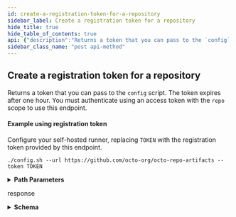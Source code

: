 ```yaml
---
id: create-a-registration-token-for-a-repository
sidebar_label: Create a registration token for a repository
hide_title: true
hide_table_of_contents: true
api: {"description":"Returns a token that you can pass to the `config` script. The token expires after one hour. You must authenticate\nusing an access token with the `repo` scope to use this endpoint.\n\n#### Example using registration token\n \nConfigure your self-hosted runner, replacing `TOKEN` with the registration token provided by this endpoint.\n\n```\n./config.sh --url https://github.com/octo-org/octo-repo-artifacts --token TOKEN\n```","externalDocs":{"description":"API method documentation","url":"https://docs.github.com/rest/reference/actions#create-a-registration-token-for-a-repository"},"operationId":"actions/create-registration-token-for-repo","parameters":[{"in":"path","name":"owner","required":true,"schema":{"type":"string"}},{"in":"path","name":"repo","required":true,"schema":{"type":"string"}}],"responses":{"201":{"content":{"application/json":{"examples":{"default":{"value":{"expires_at":"2020-01-22T20:13:35.123Z","token":"LLBF3JGZDX3P5PMEXLND6TS6FCWO6"}}},"schema":{"description":"Authentication Token","properties":{"expires_at":{"description":"The time this token expires","example":"2016-07-11T22:14:10.000Z","format":"date-time","type":"string"},"permissions":{"example":{"deployments":"write","issues":"read"},"type":"object"},"repositories":{"description":"The repositories this token has access to","items":{"description":"A git repository","properties":{"allow_merge_commit":{"default":true,"description":"Whether to allow merge commits for pull requests.","example":true,"type":"boolean"},"allow_rebase_merge":{"default":true,"description":"Whether to allow rebase merges for pull requests.","example":true,"type":"boolean"},"allow_squash_merge":{"default":true,"description":"Whether to allow squash merges for pull requests.","example":true,"type":"boolean"},"archive_url":{"example":"http://api.github.com/repos/octocat/Hello-World/{archive_format}{/ref}","type":"string"},"archived":{"default":false,"description":"Whether the repository is archived.","type":"boolean"},"assignees_url":{"example":"http://api.github.com/repos/octocat/Hello-World/assignees{/user}","type":"string"},"blobs_url":{"example":"http://api.github.com/repos/octocat/Hello-World/git/blobs{/sha}","type":"string"},"branches_url":{"example":"http://api.github.com/repos/octocat/Hello-World/branches{/branch}","type":"string"},"clone_url":{"example":"https://github.com/octocat/Hello-World.git","type":"string"},"collaborators_url":{"example":"http://api.github.com/repos/octocat/Hello-World/collaborators{/collaborator}","type":"string"},"comments_url":{"example":"http://api.github.com/repos/octocat/Hello-World/comments{/number}","type":"string"},"commits_url":{"example":"http://api.github.com/repos/octocat/Hello-World/commits{/sha}","type":"string"},"compare_url":{"example":"http://api.github.com/repos/octocat/Hello-World/compare/{base}...{head}","type":"string"},"contents_url":{"example":"http://api.github.com/repos/octocat/Hello-World/contents/{+path}","type":"string"},"contributors_url":{"example":"http://api.github.com/repos/octocat/Hello-World/contributors","format":"uri","type":"string"},"created_at":{"example":"2011-01-26T19:01:12.000Z","format":"date-time","nullable":true,"type":"string"},"default_branch":{"description":"The default branch of the repository.","example":"master","type":"string"},"delete_branch_on_merge":{"default":false,"description":"Whether to delete head branches when pull requests are merged","example":false,"type":"boolean"},"deployments_url":{"example":"http://api.github.com/repos/octocat/Hello-World/deployments","format":"uri","type":"string"},"description":{"example":"This your first repo!","nullable":true,"type":"string"},"disabled":{"description":"Returns whether or not this repository disabled.","type":"boolean"},"downloads_url":{"example":"http://api.github.com/repos/octocat/Hello-World/downloads","format":"uri","type":"string"},"events_url":{"example":"http://api.github.com/repos/octocat/Hello-World/events","format":"uri","type":"string"},"fork":{"type":"boolean"},"forks":{"type":"integer"},"forks_count":{"example":9,"type":"integer"},"forks_url":{"example":"http://api.github.com/repos/octocat/Hello-World/forks","format":"uri","type":"string"},"full_name":{"example":"octocat/Hello-World","type":"string"},"git_commits_url":{"example":"http://api.github.com/repos/octocat/Hello-World/git/commits{/sha}","type":"string"},"git_refs_url":{"example":"http://api.github.com/repos/octocat/Hello-World/git/refs{/sha}","type":"string"},"git_tags_url":{"example":"http://api.github.com/repos/octocat/Hello-World/git/tags{/sha}","type":"string"},"git_url":{"example":"git:github.com/octocat/Hello-World.git","type":"string"},"has_downloads":{"default":true,"description":"Whether downloads are enabled.","example":true,"type":"boolean"},"has_issues":{"default":true,"description":"Whether issues are enabled.","example":true,"type":"boolean"},"has_pages":{"type":"boolean"},"has_projects":{"default":true,"description":"Whether projects are enabled.","example":true,"type":"boolean"},"has_wiki":{"default":true,"description":"Whether the wiki is enabled.","example":true,"type":"boolean"},"homepage":{"example":"https://github.com","format":"uri","nullable":true,"type":"string"},"hooks_url":{"example":"http://api.github.com/repos/octocat/Hello-World/hooks","format":"uri","type":"string"},"html_url":{"example":"https://github.com/octocat/Hello-World","format":"uri","type":"string"},"id":{"description":"Unique identifier of the repository","example":42,"type":"integer"},"is_template":{"default":false,"description":"Whether this repository acts as a template that can be used to generate new repositories.","example":true,"type":"boolean"},"issue_comment_url":{"example":"http://api.github.com/repos/octocat/Hello-World/issues/comments{/number}","type":"string"},"issue_events_url":{"example":"http://api.github.com/repos/octocat/Hello-World/issues/events{/number}","type":"string"},"issues_url":{"example":"http://api.github.com/repos/octocat/Hello-World/issues{/number}","type":"string"},"keys_url":{"example":"http://api.github.com/repos/octocat/Hello-World/keys{/key_id}","type":"string"},"labels_url":{"example":"http://api.github.com/repos/octocat/Hello-World/labels{/name}","type":"string"},"language":{"nullable":true,"type":"string"},"languages_url":{"example":"http://api.github.com/repos/octocat/Hello-World/languages","format":"uri","type":"string"},"license":{"allOf":[{"description":"License Simple","properties":{"html_url":{"format":"uri","type":"string"},"key":{"example":"mit","type":"string"},"name":{"example":"MIT License","type":"string"},"node_id":{"example":"MDc6TGljZW5zZW1pdA==","type":"string"},"spdx_id":{"example":"MIT","nullable":true,"type":"string"},"url":{"example":"https://api.github.com/licenses/mit","format":"uri","nullable":true,"type":"string"}},"required":["key","name","url","spdx_id","node_id"],"title":"License Simple","type":"object"}],"nullable":true},"master_branch":{"type":"string"},"merges_url":{"example":"http://api.github.com/repos/octocat/Hello-World/merges","format":"uri","type":"string"},"milestones_url":{"example":"http://api.github.com/repos/octocat/Hello-World/milestones{/number}","type":"string"},"mirror_url":{"example":"git:git.example.com/octocat/Hello-World","format":"uri","nullable":true,"type":"string"},"name":{"description":"The name of the repository.","example":"Team Environment","type":"string"},"network_count":{"type":"integer"},"node_id":{"example":"MDEwOlJlcG9zaXRvcnkxMjk2MjY5","type":"string"},"notifications_url":{"example":"http://api.github.com/repos/octocat/Hello-World/notifications{?since,all,participating}","type":"string"},"open_issues":{"type":"integer"},"open_issues_count":{"example":0,"type":"integer"},"owner":{"allOf":[{"description":"Simple User","nullable":true,"properties":{"avatar_url":{"example":"https://github.com/images/error/octocat_happy.gif","format":"uri","type":"string"},"events_url":{"example":"https://api.github.com/users/octocat/events{/privacy}","type":"string"},"followers_url":{"example":"https://api.github.com/users/octocat/followers","format":"uri","type":"string"},"following_url":{"example":"https://api.github.com/users/octocat/following{/other_user}","type":"string"},"gists_url":{"example":"https://api.github.com/users/octocat/gists{/gist_id}","type":"string"},"gravatar_id":{"example":"41d064eb2195891e12d0413f63227ea7","nullable":true,"type":"string"},"html_url":{"example":"https://github.com/octocat","format":"uri","type":"string"},"id":{"example":1,"type":"integer"},"login":{"example":"octocat","type":"string"},"node_id":{"example":"MDQ6VXNlcjE=","type":"string"},"organizations_url":{"example":"https://api.github.com/users/octocat/orgs","format":"uri","type":"string"},"received_events_url":{"example":"https://api.github.com/users/octocat/received_events","format":"uri","type":"string"},"repos_url":{"example":"https://api.github.com/users/octocat/repos","format":"uri","type":"string"},"site_admin":{"type":"boolean"},"starred_at":{"example":"\"2020-07-09T00:17:55Z\"","type":"string"},"starred_url":{"example":"https://api.github.com/users/octocat/starred{/owner}{/repo}","type":"string"},"subscriptions_url":{"example":"https://api.github.com/users/octocat/subscriptions","format":"uri","type":"string"},"type":{"example":"User","type":"string"},"url":{"example":"https://api.github.com/users/octocat","format":"uri","type":"string"}},"required":["avatar_url","events_url","followers_url","following_url","gists_url","gravatar_id","html_url","id","node_id","login","organizations_url","received_events_url","repos_url","site_admin","starred_url","subscriptions_url","type","url"],"title":"Simple User","type":"object"}],"nullable":true},"permissions":{"properties":{"admin":{"type":"boolean"},"maintain":{"type":"boolean"},"pull":{"type":"boolean"},"push":{"type":"boolean"},"triage":{"type":"boolean"}},"required":["admin","pull","push"],"type":"object"},"private":{"default":false,"description":"Whether the repository is private or public.","type":"boolean"},"pulls_url":{"example":"http://api.github.com/repos/octocat/Hello-World/pulls{/number}","type":"string"},"pushed_at":{"example":"2011-01-26T19:06:43.000Z","format":"date-time","nullable":true,"type":"string"},"releases_url":{"example":"http://api.github.com/repos/octocat/Hello-World/releases{/id}","type":"string"},"size":{"example":108,"type":"integer"},"ssh_url":{"example":"git@github.com:octocat/Hello-World.git","type":"string"},"stargazers_count":{"example":80,"type":"integer"},"stargazers_url":{"example":"http://api.github.com/repos/octocat/Hello-World/stargazers","format":"uri","type":"string"},"starred_at":{"example":"\"2020-07-09T00:17:42Z\"","type":"string"},"statuses_url":{"example":"http://api.github.com/repos/octocat/Hello-World/statuses/{sha}","type":"string"},"subscribers_count":{"type":"integer"},"subscribers_url":{"example":"http://api.github.com/repos/octocat/Hello-World/subscribers","format":"uri","type":"string"},"subscription_url":{"example":"http://api.github.com/repos/octocat/Hello-World/subscription","format":"uri","type":"string"},"svn_url":{"example":"https://svn.github.com/octocat/Hello-World","format":"uri","type":"string"},"tags_url":{"example":"http://api.github.com/repos/octocat/Hello-World/tags","format":"uri","type":"string"},"teams_url":{"example":"http://api.github.com/repos/octocat/Hello-World/teams","format":"uri","type":"string"},"temp_clone_token":{"type":"string"},"template_repository":{"nullable":true,"properties":{"allow_merge_commit":{"type":"boolean"},"allow_rebase_merge":{"type":"boolean"},"allow_squash_merge":{"type":"boolean"},"archive_url":{"type":"string"},"archived":{"type":"boolean"},"assignees_url":{"type":"string"},"blobs_url":{"type":"string"},"branches_url":{"type":"string"},"clone_url":{"type":"string"},"collaborators_url":{"type":"string"},"comments_url":{"type":"string"},"commits_url":{"type":"string"},"compare_url":{"type":"string"},"contents_url":{"type":"string"},"contributors_url":{"type":"string"},"created_at":{"type":"string"},"default_branch":{"type":"string"},"delete_branch_on_merge":{"type":"boolean"},"deployments_url":{"type":"string"},"description":{"type":"string"},"disabled":{"type":"boolean"},"downloads_url":{"type":"string"},"events_url":{"type":"string"},"fork":{"type":"boolean"},"forks_count":{"type":"integer"},"forks_url":{"type":"string"},"full_name":{"type":"string"},"git_commits_url":{"type":"string"},"git_refs_url":{"type":"string"},"git_tags_url":{"type":"string"},"git_url":{"type":"string"},"has_downloads":{"type":"boolean"},"has_issues":{"type":"boolean"},"has_pages":{"type":"boolean"},"has_projects":{"type":"boolean"},"has_wiki":{"type":"boolean"},"homepage":{"type":"string"},"hooks_url":{"type":"string"},"html_url":{"type":"string"},"id":{"type":"integer"},"is_template":{"type":"boolean"},"issue_comment_url":{"type":"string"},"issue_events_url":{"type":"string"},"issues_url":{"type":"string"},"keys_url":{"type":"string"},"labels_url":{"type":"string"},"language":{"type":"string"},"languages_url":{"type":"string"},"merges_url":{"type":"string"},"milestones_url":{"type":"string"},"mirror_url":{"type":"string"},"name":{"type":"string"},"network_count":{"type":"integer"},"node_id":{"type":"string"},"notifications_url":{"type":"string"},"open_issues_count":{"type":"integer"},"owner":{"properties":{"avatar_url":{"type":"string"},"events_url":{"type":"string"},"followers_url":{"type":"string"},"following_url":{"type":"string"},"gists_url":{"type":"string"},"gravatar_id":{"type":"string"},"html_url":{"type":"string"},"id":{"type":"integer"},"login":{"type":"string"},"node_id":{"type":"string"},"organizations_url":{"type":"string"},"received_events_url":{"type":"string"},"repos_url":{"type":"string"},"site_admin":{"type":"boolean"},"starred_url":{"type":"string"},"subscriptions_url":{"type":"string"},"type":{"type":"string"},"url":{"type":"string"}},"type":"object"},"permissions":{"properties":{"admin":{"type":"boolean"},"pull":{"type":"boolean"},"push":{"type":"boolean"}},"type":"object"},"private":{"type":"boolean"},"pulls_url":{"type":"string"},"pushed_at":{"type":"string"},"releases_url":{"type":"string"},"size":{"type":"integer"},"ssh_url":{"type":"string"},"stargazers_count":{"type":"integer"},"stargazers_url":{"type":"string"},"statuses_url":{"type":"string"},"subscribers_count":{"type":"integer"},"subscribers_url":{"type":"string"},"subscription_url":{"type":"string"},"svn_url":{"type":"string"},"tags_url":{"type":"string"},"teams_url":{"type":"string"},"temp_clone_token":{"type":"string"},"topics":{"items":{"type":"string"},"type":"array"},"trees_url":{"type":"string"},"updated_at":{"type":"string"},"url":{"type":"string"},"visibility":{"type":"string"},"watchers_count":{"type":"integer"}},"type":"object"},"topics":{"items":{"type":"string"},"type":"array"},"trees_url":{"example":"http://api.github.com/repos/octocat/Hello-World/git/trees{/sha}","type":"string"},"updated_at":{"example":"2011-01-26T19:14:43.000Z","format":"date-time","nullable":true,"type":"string"},"url":{"example":"https://api.github.com/repos/octocat/Hello-World","format":"uri","type":"string"},"visibility":{"default":"public","description":"The repository visibility: public, private, or internal.","type":"string"},"watchers":{"type":"integer"},"watchers_count":{"example":80,"type":"integer"}},"required":["archive_url","assignees_url","blobs_url","branches_url","collaborators_url","comments_url","commits_url","compare_url","contents_url","contributors_url","deployments_url","description","downloads_url","events_url","fork","forks_url","full_name","git_commits_url","git_refs_url","git_tags_url","hooks_url","html_url","id","node_id","issue_comment_url","issue_events_url","issues_url","keys_url","labels_url","languages_url","merges_url","milestones_url","name","notifications_url","owner","private","pulls_url","releases_url","stargazers_url","statuses_url","subscribers_url","subscription_url","tags_url","teams_url","trees_url","url","clone_url","default_branch","forks","forks_count","git_url","has_downloads","has_issues","has_projects","has_wiki","has_pages","homepage","language","archived","disabled","mirror_url","open_issues","open_issues_count","license","pushed_at","size","ssh_url","stargazers_count","svn_url","watchers","watchers_count","created_at","updated_at"],"title":"Repository","type":"object"},"type":"array"},"repository_selection":{"description":"Describe whether all repositories have been selected or there's a selection involved","enum":["all","selected"],"type":"string"},"single_file":{"example":"config.yaml","nullable":true,"type":"string"},"token":{"description":"The token used for authentication","example":"v1.1f699f1069f60xxx","type":"string"}},"required":["token","expires_at"],"title":"Authentication Token","type":"object"}}},"description":"response"}},"tags":["actions"],"x-github":{"category":"actions","enabledForGitHubApps":true,"githubCloudOnly":false,"previews":[],"subcategory":"self-hosted-runners"},"method":"post","path":"/repos/{owner}/{repo}/actions/runners/registration-token","servers":[{"url":"https://api.github.com"}],"info":{"contact":{"name":"Support","url":"https://support.github.com/contact"},"description":"GitHub's v3 REST API.","license":{"name":"MIT","url":"https://spdx.org/licenses/MIT"},"termsOfService":"https://docs.github.com/articles/github-terms-of-service","title":"GitHub v3 REST API","version":"1.1.4","x-apisguru-categories":["collaboration","developer_tools"],"x-logo":{"url":"https://twitter.com/github/profile_image?size=original"},"x-origin":[{"format":"openapi","url":"https://raw.githubusercontent.com/github/rest-api-description/main/descriptions/api.github.com/api.github.com.json","version":"3.0"}],"x-providerName":"github.com"},"postman":{"name":"Create a registration token for a repository","description":{"content":"Returns a token that you can pass to the `config` script. The token expires after one hour. You must authenticate\nusing an access token with the `repo` scope to use this endpoint.\n\n#### Example using registration token\n \nConfigure your self-hosted runner, replacing `TOKEN` with the registration token provided by this endpoint.\n\n```\n./config.sh --url https://github.com/octo-org/octo-repo-artifacts --token TOKEN\n```","type":"text/plain"},"url":{"path":["repos",":owner",":repo","actions","runners","registration-token"],"host":["{{baseUrl}}"],"query":[],"variable":[{"disabled":false,"description":{"content":"(Required) ","type":"text/plain"},"type":"any","value":"","key":"owner"},{"disabled":false,"description":{"content":"(Required) ","type":"text/plain"},"type":"any","value":"","key":"repo"}]},"header":[{"key":"Accept","value":"application/json"}],"method":"POST"}}
sidebar_class_name: "post api-method"
---
```



## Create a registration token for a repository



Returns a token that you can pass to the `config` script. The token expires after one hour. You must authenticate
using an access token with the `repo` scope to use this endpoint.

#### Example using registration token
 
Configure your self-hosted runner, replacing `TOKEN` with the registration token provided by this endpoint.

```
./config.sh --url https://github.com/octo-org/octo-repo-artifacts --token TOKEN
```

<details style={{"marginBottom":"1rem"}}><summary style={{}}><strong>Path Parameters</strong></summary><div><ul><ParamsItem className={"paramsItem"} param={{"in":"path","name":"owner","required":true,"schema":{"type":"string"}}}></ParamsItem><ParamsItem className={"paramsItem"} param={{"in":"path","name":"repo","required":true,"schema":{"type":"string"}}}></ParamsItem></ul></div></details><div><ApiTabs><TabItem label={"201"} value={"201"}><div>

response

</div><div><details style={{}}><summary style={{"textAlign":"left"}}><strong>Schema</strong></summary><div style={{"textAlign":"left","marginLeft":"1rem"}}></div><ul style={{"marginLeft":"1rem"}}><SchemaItem collapsible={false} name={"expires_at"} required={true} schemaDescription={"The time this token expires"} schemaName={"date-time"} qualifierMessage={undefined}></SchemaItem><SchemaItem collapsible={true} className={"schemaItem"}><details style={{}}><summary style={{}}><strong>permissions</strong><span style={{"opacity":"0.6"}}> object</span></summary><div style={{"marginLeft":"1rem"}}></div></details></SchemaItem><SchemaItem collapsible={true} className={"schemaItem"}><details style={{}}><summary style={{}}><strong>repositories</strong><span style={{"opacity":"0.6"}}> object[]</span></summary><div style={{"marginLeft":"1rem"}}><div style={{"marginTop":".5rem","marginBottom":".5rem"}}>

The repositories this token has access to

</div><ul><SchemaItem collapsible={false} name={"allow_merge_commit"} required={false} schemaDescription={"Whether to allow merge commits for pull requests."} schemaName={"boolean"} qualifierMessage={undefined}></SchemaItem><SchemaItem collapsible={false} name={"allow_rebase_merge"} required={false} schemaDescription={"Whether to allow rebase merges for pull requests."} schemaName={"boolean"} qualifierMessage={undefined}></SchemaItem><SchemaItem collapsible={false} name={"allow_squash_merge"} required={false} schemaDescription={"Whether to allow squash merges for pull requests."} schemaName={"boolean"} qualifierMessage={undefined}></SchemaItem><SchemaItem collapsible={false} name={"archive_url"} required={true} schemaDescription={undefined} schemaName={"string"} qualifierMessage={undefined}></SchemaItem><SchemaItem collapsible={false} name={"archived"} required={true} schemaDescription={"Whether the repository is archived."} schemaName={"boolean"} qualifierMessage={undefined}></SchemaItem><SchemaItem collapsible={false} name={"assignees_url"} required={true} schemaDescription={undefined} schemaName={"string"} qualifierMessage={undefined}></SchemaItem><SchemaItem collapsible={false} name={"blobs_url"} required={true} schemaDescription={undefined} schemaName={"string"} qualifierMessage={undefined}></SchemaItem><SchemaItem collapsible={false} name={"branches_url"} required={true} schemaDescription={undefined} schemaName={"string"} qualifierMessage={undefined}></SchemaItem><SchemaItem collapsible={false} name={"clone_url"} required={true} schemaDescription={undefined} schemaName={"string"} qualifierMessage={undefined}></SchemaItem><SchemaItem collapsible={false} name={"collaborators_url"} required={true} schemaDescription={undefined} schemaName={"string"} qualifierMessage={undefined}></SchemaItem><SchemaItem collapsible={false} name={"comments_url"} required={true} schemaDescription={undefined} schemaName={"string"} qualifierMessage={undefined}></SchemaItem><SchemaItem collapsible={false} name={"commits_url"} required={true} schemaDescription={undefined} schemaName={"string"} qualifierMessage={undefined}></SchemaItem><SchemaItem collapsible={false} name={"compare_url"} required={true} schemaDescription={undefined} schemaName={"string"} qualifierMessage={undefined}></SchemaItem><SchemaItem collapsible={false} name={"contents_url"} required={true} schemaDescription={undefined} schemaName={"string"} qualifierMessage={undefined}></SchemaItem><SchemaItem collapsible={false} name={"contributors_url"} required={true} schemaDescription={undefined} schemaName={"uri"} qualifierMessage={undefined}></SchemaItem><SchemaItem collapsible={false} name={"created_at"} required={true} schemaDescription={undefined} schemaName={"date-time"} qualifierMessage={undefined}></SchemaItem><SchemaItem collapsible={false} name={"default_branch"} required={true} schemaDescription={"The default branch of the repository."} schemaName={"string"} qualifierMessage={undefined}></SchemaItem><SchemaItem collapsible={false} name={"delete_branch_on_merge"} required={false} schemaDescription={"Whether to delete head branches when pull requests are merged"} schemaName={"boolean"} qualifierMessage={undefined}></SchemaItem><SchemaItem collapsible={false} name={"deployments_url"} required={true} schemaDescription={undefined} schemaName={"uri"} qualifierMessage={undefined}></SchemaItem><SchemaItem collapsible={false} name={"description"} required={true} schemaDescription={undefined} schemaName={"string"} qualifierMessage={undefined}></SchemaItem><SchemaItem collapsible={false} name={"disabled"} required={true} schemaDescription={"Returns whether or not this repository disabled."} schemaName={"boolean"} qualifierMessage={undefined}></SchemaItem><SchemaItem collapsible={false} name={"downloads_url"} required={true} schemaDescription={undefined} schemaName={"uri"} qualifierMessage={undefined}></SchemaItem><SchemaItem collapsible={false} name={"events_url"} required={true} schemaDescription={undefined} schemaName={"uri"} qualifierMessage={undefined}></SchemaItem><SchemaItem collapsible={false} name={"fork"} required={true} schemaDescription={undefined} schemaName={"boolean"} qualifierMessage={undefined}></SchemaItem><SchemaItem collapsible={false} name={"forks"} required={true} schemaDescription={undefined} schemaName={"integer"} qualifierMessage={undefined}></SchemaItem><SchemaItem collapsible={false} name={"forks_count"} required={true} schemaDescription={undefined} schemaName={"integer"} qualifierMessage={undefined}></SchemaItem><SchemaItem collapsible={false} name={"forks_url"} required={true} schemaDescription={undefined} schemaName={"uri"} qualifierMessage={undefined}></SchemaItem><SchemaItem collapsible={false} name={"full_name"} required={true} schemaDescription={undefined} schemaName={"string"} qualifierMessage={undefined}></SchemaItem><SchemaItem collapsible={false} name={"git_commits_url"} required={true} schemaDescription={undefined} schemaName={"string"} qualifierMessage={undefined}></SchemaItem><SchemaItem collapsible={false} name={"git_refs_url"} required={true} schemaDescription={undefined} schemaName={"string"} qualifierMessage={undefined}></SchemaItem><SchemaItem collapsible={false} name={"git_tags_url"} required={true} schemaDescription={undefined} schemaName={"string"} qualifierMessage={undefined}></SchemaItem><SchemaItem collapsible={false} name={"git_url"} required={true} schemaDescription={undefined} schemaName={"string"} qualifierMessage={undefined}></SchemaItem><SchemaItem collapsible={false} name={"has_downloads"} required={true} schemaDescription={"Whether downloads are enabled."} schemaName={"boolean"} qualifierMessage={undefined}></SchemaItem><SchemaItem collapsible={false} name={"has_issues"} required={true} schemaDescription={"Whether issues are enabled."} schemaName={"boolean"} qualifierMessage={undefined}></SchemaItem><SchemaItem collapsible={false} name={"has_pages"} required={true} schemaDescription={undefined} schemaName={"boolean"} qualifierMessage={undefined}></SchemaItem><SchemaItem collapsible={false} name={"has_projects"} required={true} schemaDescription={"Whether projects are enabled."} schemaName={"boolean"} qualifierMessage={undefined}></SchemaItem><SchemaItem collapsible={false} name={"has_wiki"} required={true} schemaDescription={"Whether the wiki is enabled."} schemaName={"boolean"} qualifierMessage={undefined}></SchemaItem><SchemaItem collapsible={false} name={"homepage"} required={true} schemaDescription={undefined} schemaName={"uri"} qualifierMessage={undefined}></SchemaItem><SchemaItem collapsible={false} name={"hooks_url"} required={true} schemaDescription={undefined} schemaName={"uri"} qualifierMessage={undefined}></SchemaItem><SchemaItem collapsible={false} name={"html_url"} required={true} schemaDescription={undefined} schemaName={"uri"} qualifierMessage={undefined}></SchemaItem><SchemaItem collapsible={false} name={"id"} required={true} schemaDescription={"Unique identifier of the repository"} schemaName={"integer"} qualifierMessage={undefined}></SchemaItem><SchemaItem collapsible={false} name={"is_template"} required={false} schemaDescription={"Whether this repository acts as a template that can be used to generate new repositories."} schemaName={"boolean"} qualifierMessage={undefined}></SchemaItem><SchemaItem collapsible={false} name={"issue_comment_url"} required={true} schemaDescription={undefined} schemaName={"string"} qualifierMessage={undefined}></SchemaItem><SchemaItem collapsible={false} name={"issue_events_url"} required={true} schemaDescription={undefined} schemaName={"string"} qualifierMessage={undefined}></SchemaItem><SchemaItem collapsible={false} name={"issues_url"} required={true} schemaDescription={undefined} schemaName={"string"} qualifierMessage={undefined}></SchemaItem><SchemaItem collapsible={false} name={"keys_url"} required={true} schemaDescription={undefined} schemaName={"string"} qualifierMessage={undefined}></SchemaItem><SchemaItem collapsible={false} name={"labels_url"} required={true} schemaDescription={undefined} schemaName={"string"} qualifierMessage={undefined}></SchemaItem><SchemaItem collapsible={false} name={"language"} required={true} schemaDescription={undefined} schemaName={"string"} qualifierMessage={undefined}></SchemaItem><SchemaItem collapsible={false} name={"languages_url"} required={true} schemaDescription={undefined} schemaName={"uri"} qualifierMessage={undefined}></SchemaItem><SchemaItem collapsible={true} className={"schemaItem"}><details style={{}}><summary style={{}}><strong>license</strong><span style={{"opacity":"0.6"}}> object</span><strong style={{"fontSize":"var(--ifm-code-font-size)","color":"var(--openapi-required)"}}> required</strong></summary><div style={{"marginLeft":"1rem"}}><div><span className={"badge badge--info"} style={{"marginBottom":"1rem"}}>allOf</span><ul className={"allOf"}><SchemaItem collapsible={false} name={"html_url"} required={false} schemaDescription={undefined} schemaName={"uri"} qualifierMessage={undefined}></SchemaItem><SchemaItem collapsible={false} name={"key"} required={true} schemaDescription={undefined} schemaName={"string"} qualifierMessage={undefined}></SchemaItem><SchemaItem collapsible={false} name={"name"} required={true} schemaDescription={undefined} schemaName={"string"} qualifierMessage={undefined}></SchemaItem><SchemaItem collapsible={false} name={"node_id"} required={true} schemaDescription={undefined} schemaName={"string"} qualifierMessage={undefined}></SchemaItem><SchemaItem collapsible={false} name={"spdx_id"} required={true} schemaDescription={undefined} schemaName={"string"} qualifierMessage={undefined}></SchemaItem><SchemaItem collapsible={false} name={"url"} required={true} schemaDescription={undefined} schemaName={"uri"} qualifierMessage={undefined}></SchemaItem></ul></div></div></details></SchemaItem><SchemaItem collapsible={false} name={"master_branch"} required={false} schemaDescription={undefined} schemaName={"string"} qualifierMessage={undefined}></SchemaItem><SchemaItem collapsible={false} name={"merges_url"} required={true} schemaDescription={undefined} schemaName={"uri"} qualifierMessage={undefined}></SchemaItem><SchemaItem collapsible={false} name={"milestones_url"} required={true} schemaDescription={undefined} schemaName={"string"} qualifierMessage={undefined}></SchemaItem><SchemaItem collapsible={false} name={"mirror_url"} required={true} schemaDescription={undefined} schemaName={"uri"} qualifierMessage={undefined}></SchemaItem><SchemaItem collapsible={false} name={"name"} required={true} schemaDescription={"The name of the repository."} schemaName={"string"} qualifierMessage={undefined}></SchemaItem><SchemaItem collapsible={false} name={"network_count"} required={false} schemaDescription={undefined} schemaName={"integer"} qualifierMessage={undefined}></SchemaItem><SchemaItem collapsible={false} name={"node_id"} required={true} schemaDescription={undefined} schemaName={"string"} qualifierMessage={undefined}></SchemaItem><SchemaItem collapsible={false} name={"notifications_url"} required={true} schemaDescription={undefined} schemaName={"string"} qualifierMessage={undefined}></SchemaItem><SchemaItem collapsible={false} name={"open_issues"} required={true} schemaDescription={undefined} schemaName={"integer"} qualifierMessage={undefined}></SchemaItem><SchemaItem collapsible={false} name={"open_issues_count"} required={true} schemaDescription={undefined} schemaName={"integer"} qualifierMessage={undefined}></SchemaItem><SchemaItem collapsible={true} className={"schemaItem"}><details style={{}}><summary style={{}}><strong>owner</strong><span style={{"opacity":"0.6"}}> object</span><strong style={{"fontSize":"var(--ifm-code-font-size)","color":"var(--openapi-required)"}}> required</strong></summary><div style={{"marginLeft":"1rem"}}><div><span className={"badge badge--info"} style={{"marginBottom":"1rem"}}>allOf</span><ul className={"allOf"}><SchemaItem collapsible={false} name={"avatar_url"} required={true} schemaDescription={undefined} schemaName={"uri"} qualifierMessage={undefined}></SchemaItem><SchemaItem collapsible={false} name={"events_url"} required={true} schemaDescription={undefined} schemaName={"string"} qualifierMessage={undefined}></SchemaItem><SchemaItem collapsible={false} name={"followers_url"} required={true} schemaDescription={undefined} schemaName={"uri"} qualifierMessage={undefined}></SchemaItem><SchemaItem collapsible={false} name={"following_url"} required={true} schemaDescription={undefined} schemaName={"string"} qualifierMessage={undefined}></SchemaItem><SchemaItem collapsible={false} name={"gists_url"} required={true} schemaDescription={undefined} schemaName={"string"} qualifierMessage={undefined}></SchemaItem><SchemaItem collapsible={false} name={"gravatar_id"} required={true} schemaDescription={undefined} schemaName={"string"} qualifierMessage={undefined}></SchemaItem><SchemaItem collapsible={false} name={"html_url"} required={true} schemaDescription={undefined} schemaName={"uri"} qualifierMessage={undefined}></SchemaItem><SchemaItem collapsible={false} name={"id"} required={true} schemaDescription={undefined} schemaName={"integer"} qualifierMessage={undefined}></SchemaItem><SchemaItem collapsible={false} name={"login"} required={true} schemaDescription={undefined} schemaName={"string"} qualifierMessage={undefined}></SchemaItem><SchemaItem collapsible={false} name={"node_id"} required={true} schemaDescription={undefined} schemaName={"string"} qualifierMessage={undefined}></SchemaItem><SchemaItem collapsible={false} name={"organizations_url"} required={true} schemaDescription={undefined} schemaName={"uri"} qualifierMessage={undefined}></SchemaItem><SchemaItem collapsible={false} name={"received_events_url"} required={true} schemaDescription={undefined} schemaName={"uri"} qualifierMessage={undefined}></SchemaItem><SchemaItem collapsible={false} name={"repos_url"} required={true} schemaDescription={undefined} schemaName={"uri"} qualifierMessage={undefined}></SchemaItem><SchemaItem collapsible={false} name={"site_admin"} required={true} schemaDescription={undefined} schemaName={"boolean"} qualifierMessage={undefined}></SchemaItem><SchemaItem collapsible={false} name={"starred_at"} required={false} schemaDescription={undefined} schemaName={"string"} qualifierMessage={undefined}></SchemaItem><SchemaItem collapsible={false} name={"starred_url"} required={true} schemaDescription={undefined} schemaName={"string"} qualifierMessage={undefined}></SchemaItem><SchemaItem collapsible={false} name={"subscriptions_url"} required={true} schemaDescription={undefined} schemaName={"uri"} qualifierMessage={undefined}></SchemaItem><SchemaItem collapsible={false} name={"type"} required={true} schemaDescription={undefined} schemaName={"string"} qualifierMessage={undefined}></SchemaItem><SchemaItem collapsible={false} name={"url"} required={true} schemaDescription={undefined} schemaName={"uri"} qualifierMessage={undefined}></SchemaItem></ul></div></div></details></SchemaItem><SchemaItem collapsible={true} className={"schemaItem"}><details style={{}}><summary style={{}}><strong>permissions</strong><span style={{"opacity":"0.6"}}> object</span></summary><div style={{"marginLeft":"1rem"}}><ul><SchemaItem collapsible={false} name={"admin"} required={true} schemaDescription={undefined} schemaName={"boolean"} qualifierMessage={undefined}></SchemaItem><SchemaItem collapsible={false} name={"maintain"} required={false} schemaDescription={undefined} schemaName={"boolean"} qualifierMessage={undefined}></SchemaItem><SchemaItem collapsible={false} name={"pull"} required={true} schemaDescription={undefined} schemaName={"boolean"} qualifierMessage={undefined}></SchemaItem><SchemaItem collapsible={false} name={"push"} required={true} schemaDescription={undefined} schemaName={"boolean"} qualifierMessage={undefined}></SchemaItem><SchemaItem collapsible={false} name={"triage"} required={false} schemaDescription={undefined} schemaName={"boolean"} qualifierMessage={undefined}></SchemaItem></ul></div></details></SchemaItem><SchemaItem collapsible={false} name={"private"} required={true} schemaDescription={"Whether the repository is private or public."} schemaName={"boolean"} qualifierMessage={undefined}></SchemaItem><SchemaItem collapsible={false} name={"pulls_url"} required={true} schemaDescription={undefined} schemaName={"string"} qualifierMessage={undefined}></SchemaItem><SchemaItem collapsible={false} name={"pushed_at"} required={true} schemaDescription={undefined} schemaName={"date-time"} qualifierMessage={undefined}></SchemaItem><SchemaItem collapsible={false} name={"releases_url"} required={true} schemaDescription={undefined} schemaName={"string"} qualifierMessage={undefined}></SchemaItem><SchemaItem collapsible={false} name={"size"} required={true} schemaDescription={undefined} schemaName={"integer"} qualifierMessage={undefined}></SchemaItem><SchemaItem collapsible={false} name={"ssh_url"} required={true} schemaDescription={undefined} schemaName={"string"} qualifierMessage={undefined}></SchemaItem><SchemaItem collapsible={false} name={"stargazers_count"} required={true} schemaDescription={undefined} schemaName={"integer"} qualifierMessage={undefined}></SchemaItem><SchemaItem collapsible={false} name={"stargazers_url"} required={true} schemaDescription={undefined} schemaName={"uri"} qualifierMessage={undefined}></SchemaItem><SchemaItem collapsible={false} name={"starred_at"} required={false} schemaDescription={undefined} schemaName={"string"} qualifierMessage={undefined}></SchemaItem><SchemaItem collapsible={false} name={"statuses_url"} required={true} schemaDescription={undefined} schemaName={"string"} qualifierMessage={undefined}></SchemaItem><SchemaItem collapsible={false} name={"subscribers_count"} required={false} schemaDescription={undefined} schemaName={"integer"} qualifierMessage={undefined}></SchemaItem><SchemaItem collapsible={false} name={"subscribers_url"} required={true} schemaDescription={undefined} schemaName={"uri"} qualifierMessage={undefined}></SchemaItem><SchemaItem collapsible={false} name={"subscription_url"} required={true} schemaDescription={undefined} schemaName={"uri"} qualifierMessage={undefined}></SchemaItem><SchemaItem collapsible={false} name={"svn_url"} required={true} schemaDescription={undefined} schemaName={"uri"} qualifierMessage={undefined}></SchemaItem><SchemaItem collapsible={false} name={"tags_url"} required={true} schemaDescription={undefined} schemaName={"uri"} qualifierMessage={undefined}></SchemaItem><SchemaItem collapsible={false} name={"teams_url"} required={true} schemaDescription={undefined} schemaName={"uri"} qualifierMessage={undefined}></SchemaItem><SchemaItem collapsible={false} name={"temp_clone_token"} required={false} schemaDescription={undefined} schemaName={"string"} qualifierMessage={undefined}></SchemaItem><SchemaItem collapsible={true} className={"schemaItem"}><details style={{}}><summary style={{}}><strong>template_repository</strong><span style={{"opacity":"0.6"}}> object</span></summary><div style={{"marginLeft":"1rem"}}><ul><SchemaItem collapsible={false} name={"allow_merge_commit"} required={false} schemaDescription={undefined} schemaName={"boolean"} qualifierMessage={undefined}></SchemaItem><SchemaItem collapsible={false} name={"allow_rebase_merge"} required={false} schemaDescription={undefined} schemaName={"boolean"} qualifierMessage={undefined}></SchemaItem><SchemaItem collapsible={false} name={"allow_squash_merge"} required={false} schemaDescription={undefined} schemaName={"boolean"} qualifierMessage={undefined}></SchemaItem><SchemaItem collapsible={false} name={"archive_url"} required={false} schemaDescription={undefined} schemaName={"string"} qualifierMessage={undefined}></SchemaItem><SchemaItem collapsible={false} name={"archived"} required={false} schemaDescription={undefined} schemaName={"boolean"} qualifierMessage={undefined}></SchemaItem><SchemaItem collapsible={false} name={"assignees_url"} required={false} schemaDescription={undefined} schemaName={"string"} qualifierMessage={undefined}></SchemaItem><SchemaItem collapsible={false} name={"blobs_url"} required={false} schemaDescription={undefined} schemaName={"string"} qualifierMessage={undefined}></SchemaItem><SchemaItem collapsible={false} name={"branches_url"} required={false} schemaDescription={undefined} schemaName={"string"} qualifierMessage={undefined}></SchemaItem><SchemaItem collapsible={false} name={"clone_url"} required={false} schemaDescription={undefined} schemaName={"string"} qualifierMessage={undefined}></SchemaItem><SchemaItem collapsible={false} name={"collaborators_url"} required={false} schemaDescription={undefined} schemaName={"string"} qualifierMessage={undefined}></SchemaItem><SchemaItem collapsible={false} name={"comments_url"} required={false} schemaDescription={undefined} schemaName={"string"} qualifierMessage={undefined}></SchemaItem><SchemaItem collapsible={false} name={"commits_url"} required={false} schemaDescription={undefined} schemaName={"string"} qualifierMessage={undefined}></SchemaItem><SchemaItem collapsible={false} name={"compare_url"} required={false} schemaDescription={undefined} schemaName={"string"} qualifierMessage={undefined}></SchemaItem><SchemaItem collapsible={false} name={"contents_url"} required={false} schemaDescription={undefined} schemaName={"string"} qualifierMessage={undefined}></SchemaItem><SchemaItem collapsible={false} name={"contributors_url"} required={false} schemaDescription={undefined} schemaName={"string"} qualifierMessage={undefined}></SchemaItem><SchemaItem collapsible={false} name={"created_at"} required={false} schemaDescription={undefined} schemaName={"string"} qualifierMessage={undefined}></SchemaItem><SchemaItem collapsible={false} name={"default_branch"} required={false} schemaDescription={undefined} schemaName={"string"} qualifierMessage={undefined}></SchemaItem><SchemaItem collapsible={false} name={"delete_branch_on_merge"} required={false} schemaDescription={undefined} schemaName={"boolean"} qualifierMessage={undefined}></SchemaItem><SchemaItem collapsible={false} name={"deployments_url"} required={false} schemaDescription={undefined} schemaName={"string"} qualifierMessage={undefined}></SchemaItem><SchemaItem collapsible={false} name={"description"} required={false} schemaDescription={undefined} schemaName={"string"} qualifierMessage={undefined}></SchemaItem><SchemaItem collapsible={false} name={"disabled"} required={false} schemaDescription={undefined} schemaName={"boolean"} qualifierMessage={undefined}></SchemaItem><SchemaItem collapsible={false} name={"downloads_url"} required={false} schemaDescription={undefined} schemaName={"string"} qualifierMessage={undefined}></SchemaItem><SchemaItem collapsible={false} name={"events_url"} required={false} schemaDescription={undefined} schemaName={"string"} qualifierMessage={undefined}></SchemaItem><SchemaItem collapsible={false} name={"fork"} required={false} schemaDescription={undefined} schemaName={"boolean"} qualifierMessage={undefined}></SchemaItem><SchemaItem collapsible={false} name={"forks_count"} required={false} schemaDescription={undefined} schemaName={"integer"} qualifierMessage={undefined}></SchemaItem><SchemaItem collapsible={false} name={"forks_url"} required={false} schemaDescription={undefined} schemaName={"string"} qualifierMessage={undefined}></SchemaItem><SchemaItem collapsible={false} name={"full_name"} required={false} schemaDescription={undefined} schemaName={"string"} qualifierMessage={undefined}></SchemaItem><SchemaItem collapsible={false} name={"git_commits_url"} required={false} schemaDescription={undefined} schemaName={"string"} qualifierMessage={undefined}></SchemaItem><SchemaItem collapsible={false} name={"git_refs_url"} required={false} schemaDescription={undefined} schemaName={"string"} qualifierMessage={undefined}></SchemaItem><SchemaItem collapsible={false} name={"git_tags_url"} required={false} schemaDescription={undefined} schemaName={"string"} qualifierMessage={undefined}></SchemaItem><SchemaItem collapsible={false} name={"git_url"} required={false} schemaDescription={undefined} schemaName={"string"} qualifierMessage={undefined}></SchemaItem><SchemaItem collapsible={false} name={"has_downloads"} required={false} schemaDescription={undefined} schemaName={"boolean"} qualifierMessage={undefined}></SchemaItem><SchemaItem collapsible={false} name={"has_issues"} required={false} schemaDescription={undefined} schemaName={"boolean"} qualifierMessage={undefined}></SchemaItem><SchemaItem collapsible={false} name={"has_pages"} required={false} schemaDescription={undefined} schemaName={"boolean"} qualifierMessage={undefined}></SchemaItem><SchemaItem collapsible={false} name={"has_projects"} required={false} schemaDescription={undefined} schemaName={"boolean"} qualifierMessage={undefined}></SchemaItem><SchemaItem collapsible={false} name={"has_wiki"} required={false} schemaDescription={undefined} schemaName={"boolean"} qualifierMessage={undefined}></SchemaItem><SchemaItem collapsible={false} name={"homepage"} required={false} schemaDescription={undefined} schemaName={"string"} qualifierMessage={undefined}></SchemaItem><SchemaItem collapsible={false} name={"hooks_url"} required={false} schemaDescription={undefined} schemaName={"string"} qualifierMessage={undefined}></SchemaItem><SchemaItem collapsible={false} name={"html_url"} required={false} schemaDescription={undefined} schemaName={"string"} qualifierMessage={undefined}></SchemaItem><SchemaItem collapsible={false} name={"id"} required={false} schemaDescription={undefined} schemaName={"integer"} qualifierMessage={undefined}></SchemaItem><SchemaItem collapsible={false} name={"is_template"} required={false} schemaDescription={undefined} schemaName={"boolean"} qualifierMessage={undefined}></SchemaItem><SchemaItem collapsible={false} name={"issue_comment_url"} required={false} schemaDescription={undefined} schemaName={"string"} qualifierMessage={undefined}></SchemaItem><SchemaItem collapsible={false} name={"issue_events_url"} required={false} schemaDescription={undefined} schemaName={"string"} qualifierMessage={undefined}></SchemaItem><SchemaItem collapsible={false} name={"issues_url"} required={false} schemaDescription={undefined} schemaName={"string"} qualifierMessage={undefined}></SchemaItem><SchemaItem collapsible={false} name={"keys_url"} required={false} schemaDescription={undefined} schemaName={"string"} qualifierMessage={undefined}></SchemaItem><SchemaItem collapsible={false} name={"labels_url"} required={false} schemaDescription={undefined} schemaName={"string"} qualifierMessage={undefined}></SchemaItem><SchemaItem collapsible={false} name={"language"} required={false} schemaDescription={undefined} schemaName={"string"} qualifierMessage={undefined}></SchemaItem><SchemaItem collapsible={false} name={"languages_url"} required={false} schemaDescription={undefined} schemaName={"string"} qualifierMessage={undefined}></SchemaItem><SchemaItem collapsible={false} name={"merges_url"} required={false} schemaDescription={undefined} schemaName={"string"} qualifierMessage={undefined}></SchemaItem><SchemaItem collapsible={false} name={"milestones_url"} required={false} schemaDescription={undefined} schemaName={"string"} qualifierMessage={undefined}></SchemaItem><SchemaItem collapsible={false} name={"mirror_url"} required={false} schemaDescription={undefined} schemaName={"string"} qualifierMessage={undefined}></SchemaItem><SchemaItem collapsible={false} name={"name"} required={false} schemaDescription={undefined} schemaName={"string"} qualifierMessage={undefined}></SchemaItem><SchemaItem collapsible={false} name={"network_count"} required={false} schemaDescription={undefined} schemaName={"integer"} qualifierMessage={undefined}></SchemaItem><SchemaItem collapsible={false} name={"node_id"} required={false} schemaDescription={undefined} schemaName={"string"} qualifierMessage={undefined}></SchemaItem><SchemaItem collapsible={false} name={"notifications_url"} required={false} schemaDescription={undefined} schemaName={"string"} qualifierMessage={undefined}></SchemaItem><SchemaItem collapsible={false} name={"open_issues_count"} required={false} schemaDescription={undefined} schemaName={"integer"} qualifierMessage={undefined}></SchemaItem><SchemaItem collapsible={true} className={"schemaItem"}><details style={{}}><summary style={{}}><strong>owner</strong><span style={{"opacity":"0.6"}}> object</span></summary><div style={{"marginLeft":"1rem"}}><ul><SchemaItem collapsible={false} name={"avatar_url"} required={false} schemaDescription={undefined} schemaName={"string"} qualifierMessage={undefined}></SchemaItem><SchemaItem collapsible={false} name={"events_url"} required={false} schemaDescription={undefined} schemaName={"string"} qualifierMessage={undefined}></SchemaItem><SchemaItem collapsible={false} name={"followers_url"} required={false} schemaDescription={undefined} schemaName={"string"} qualifierMessage={undefined}></SchemaItem><SchemaItem collapsible={false} name={"following_url"} required={false} schemaDescription={undefined} schemaName={"string"} qualifierMessage={undefined}></SchemaItem><SchemaItem collapsible={false} name={"gists_url"} required={false} schemaDescription={undefined} schemaName={"string"} qualifierMessage={undefined}></SchemaItem><SchemaItem collapsible={false} name={"gravatar_id"} required={false} schemaDescription={undefined} schemaName={"string"} qualifierMessage={undefined}></SchemaItem><SchemaItem collapsible={false} name={"html_url"} required={false} schemaDescription={undefined} schemaName={"string"} qualifierMessage={undefined}></SchemaItem><SchemaItem collapsible={false} name={"id"} required={false} schemaDescription={undefined} schemaName={"integer"} qualifierMessage={undefined}></SchemaItem><SchemaItem collapsible={false} name={"login"} required={false} schemaDescription={undefined} schemaName={"string"} qualifierMessage={undefined}></SchemaItem><SchemaItem collapsible={false} name={"node_id"} required={false} schemaDescription={undefined} schemaName={"string"} qualifierMessage={undefined}></SchemaItem><SchemaItem collapsible={false} name={"organizations_url"} required={false} schemaDescription={undefined} schemaName={"string"} qualifierMessage={undefined}></SchemaItem><SchemaItem collapsible={false} name={"received_events_url"} required={false} schemaDescription={undefined} schemaName={"string"} qualifierMessage={undefined}></SchemaItem><SchemaItem collapsible={false} name={"repos_url"} required={false} schemaDescription={undefined} schemaName={"string"} qualifierMessage={undefined}></SchemaItem><SchemaItem collapsible={false} name={"site_admin"} required={false} schemaDescription={undefined} schemaName={"boolean"} qualifierMessage={undefined}></SchemaItem><SchemaItem collapsible={false} name={"starred_url"} required={false} schemaDescription={undefined} schemaName={"string"} qualifierMessage={undefined}></SchemaItem><SchemaItem collapsible={false} name={"subscriptions_url"} required={false} schemaDescription={undefined} schemaName={"string"} qualifierMessage={undefined}></SchemaItem><SchemaItem collapsible={false} name={"type"} required={false} schemaDescription={undefined} schemaName={"string"} qualifierMessage={undefined}></SchemaItem><SchemaItem collapsible={false} name={"url"} required={false} schemaDescription={undefined} schemaName={"string"} qualifierMessage={undefined}></SchemaItem></ul></div></details></SchemaItem><SchemaItem collapsible={true} className={"schemaItem"}><details style={{}}><summary style={{}}><strong>permissions</strong><span style={{"opacity":"0.6"}}> object</span></summary><div style={{"marginLeft":"1rem"}}><ul><SchemaItem collapsible={false} name={"admin"} required={false} schemaDescription={undefined} schemaName={"boolean"} qualifierMessage={undefined}></SchemaItem><SchemaItem collapsible={false} name={"pull"} required={false} schemaDescription={undefined} schemaName={"boolean"} qualifierMessage={undefined}></SchemaItem><SchemaItem collapsible={false} name={"push"} required={false} schemaDescription={undefined} schemaName={"boolean"} qualifierMessage={undefined}></SchemaItem></ul></div></details></SchemaItem><SchemaItem collapsible={false} name={"private"} required={false} schemaDescription={undefined} schemaName={"boolean"} qualifierMessage={undefined}></SchemaItem><SchemaItem collapsible={false} name={"pulls_url"} required={false} schemaDescription={undefined} schemaName={"string"} qualifierMessage={undefined}></SchemaItem><SchemaItem collapsible={false} name={"pushed_at"} required={false} schemaDescription={undefined} schemaName={"string"} qualifierMessage={undefined}></SchemaItem><SchemaItem collapsible={false} name={"releases_url"} required={false} schemaDescription={undefined} schemaName={"string"} qualifierMessage={undefined}></SchemaItem><SchemaItem collapsible={false} name={"size"} required={false} schemaDescription={undefined} schemaName={"integer"} qualifierMessage={undefined}></SchemaItem><SchemaItem collapsible={false} name={"ssh_url"} required={false} schemaDescription={undefined} schemaName={"string"} qualifierMessage={undefined}></SchemaItem><SchemaItem collapsible={false} name={"stargazers_count"} required={false} schemaDescription={undefined} schemaName={"integer"} qualifierMessage={undefined}></SchemaItem><SchemaItem collapsible={false} name={"stargazers_url"} required={false} schemaDescription={undefined} schemaName={"string"} qualifierMessage={undefined}></SchemaItem><SchemaItem collapsible={false} name={"statuses_url"} required={false} schemaDescription={undefined} schemaName={"string"} qualifierMessage={undefined}></SchemaItem><SchemaItem collapsible={false} name={"subscribers_count"} required={false} schemaDescription={undefined} schemaName={"integer"} qualifierMessage={undefined}></SchemaItem><SchemaItem collapsible={false} name={"subscribers_url"} required={false} schemaDescription={undefined} schemaName={"string"} qualifierMessage={undefined}></SchemaItem><SchemaItem collapsible={false} name={"subscription_url"} required={false} schemaDescription={undefined} schemaName={"string"} qualifierMessage={undefined}></SchemaItem><SchemaItem collapsible={false} name={"svn_url"} required={false} schemaDescription={undefined} schemaName={"string"} qualifierMessage={undefined}></SchemaItem><SchemaItem collapsible={false} name={"tags_url"} required={false} schemaDescription={undefined} schemaName={"string"} qualifierMessage={undefined}></SchemaItem><SchemaItem collapsible={false} name={"teams_url"} required={false} schemaDescription={undefined} schemaName={"string"} qualifierMessage={undefined}></SchemaItem><SchemaItem collapsible={false} name={"temp_clone_token"} required={false} schemaDescription={undefined} schemaName={"string"} qualifierMessage={undefined}></SchemaItem><SchemaItem collapsible={false} name={"topics"} required={false} schemaDescription={undefined} schemaName={"string[]"} qualifierMessage={undefined}></SchemaItem><SchemaItem collapsible={false} name={"trees_url"} required={false} schemaDescription={undefined} schemaName={"string"} qualifierMessage={undefined}></SchemaItem><SchemaItem collapsible={false} name={"updated_at"} required={false} schemaDescription={undefined} schemaName={"string"} qualifierMessage={undefined}></SchemaItem><SchemaItem collapsible={false} name={"url"} required={false} schemaDescription={undefined} schemaName={"string"} qualifierMessage={undefined}></SchemaItem><SchemaItem collapsible={false} name={"visibility"} required={false} schemaDescription={undefined} schemaName={"string"} qualifierMessage={undefined}></SchemaItem><SchemaItem collapsible={false} name={"watchers_count"} required={false} schemaDescription={undefined} schemaName={"integer"} qualifierMessage={undefined}></SchemaItem></ul></div></details></SchemaItem><SchemaItem collapsible={false} name={"topics"} required={false} schemaDescription={undefined} schemaName={"string[]"} qualifierMessage={undefined}></SchemaItem><SchemaItem collapsible={false} name={"trees_url"} required={true} schemaDescription={undefined} schemaName={"string"} qualifierMessage={undefined}></SchemaItem><SchemaItem collapsible={false} name={"updated_at"} required={true} schemaDescription={undefined} schemaName={"date-time"} qualifierMessage={undefined}></SchemaItem><SchemaItem collapsible={false} name={"url"} required={true} schemaDescription={undefined} schemaName={"uri"} qualifierMessage={undefined}></SchemaItem><SchemaItem collapsible={false} name={"visibility"} required={false} schemaDescription={"The repository visibility: public, private, or internal."} schemaName={"string"} qualifierMessage={undefined}></SchemaItem><SchemaItem collapsible={false} name={"watchers"} required={true} schemaDescription={undefined} schemaName={"integer"} qualifierMessage={undefined}></SchemaItem><SchemaItem collapsible={false} name={"watchers_count"} required={true} schemaDescription={undefined} schemaName={"integer"} qualifierMessage={undefined}></SchemaItem></ul></div></details></SchemaItem><SchemaItem collapsible={false} name={"repository_selection"} required={false} schemaDescription={"Describe whether all repositories have been selected or there's a selection involved"} schemaName={"string"} qualifierMessage={"**Possible values:** [`all`, `selected`]"}></SchemaItem><SchemaItem collapsible={false} name={"single_file"} required={false} schemaDescription={undefined} schemaName={"string"} qualifierMessage={undefined}></SchemaItem><SchemaItem collapsible={false} name={"token"} required={true} schemaDescription={"The token used for authentication"} schemaName={"string"} qualifierMessage={undefined}></SchemaItem></ul></details></div></TabItem></ApiTabs></div>
      